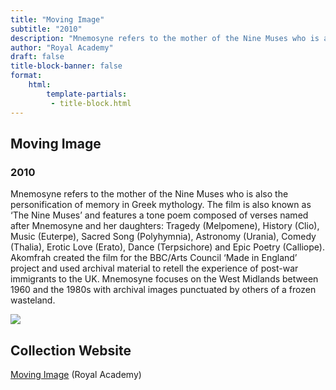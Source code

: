 ```yaml
---
title: "Moving Image"
subtitle: "2010"
description: "Mnemosyne refers to the mother of the Nine Muses who is also the personification of memory in Greek mythology. The film is also known as 'The Nine Muses' and features a tone poem composed of verses named after Mnemosyne and her daughters: Tragedy (Melpomene), History (Clio), Music (Euterpe), Sacred Song (Polyhymnia), Astronomy (Urania), Comedy (Thalia), Erotic Love (Erato), Dance (Terpsichore) and Epic Poetry (Calliope). Akomfrah created the film for the BBC/Arts Council 'Made in England' project and used archival material to retell the experience of post-war immigrants to the UK. Mnemosyne focuses on the West Midlands between 1960 and the 1980s with archival images  punctuated by others of a frozen wasteland.  "
author: "Royal Academy"
draft: false
title-block-banner: false
format:
    html:
        template-partials:
         - title-block.html
---
```

## Moving Image
### 2010
Mnemosyne refers to the mother of the Nine Muses who is also the personification of memory in Greek mythology. The film is also known as 'The Nine Muses' and features a tone poem composed of verses named after Mnemosyne and her daughters: Tragedy (Melpomene), History (Clio), Music (Euterpe), Sacred Song (Polyhymnia), Astronomy (Urania), Comedy (Thalia), Erotic Love (Erato), Dance (Terpsichore) and Epic Poetry (Calliope). Akomfrah created the film for the BBC/Arts Council 'Made in England' project and used archival material to retell the experience of post-war immigrants to the UK. Mnemosyne focuses on the West Midlands between 1960 and the 1980s with archival images  punctuated by others of a frozen wasteland.  

::: {.column-margin}
<img src="/full/400,/0/default.jpg">

:::

## Collection Website
<a href="https://www.royalacademy.org.uk/art-artists/work-of-art/mnemosyne"/>Moving Image</a> (Royal Academy)

